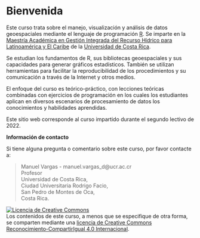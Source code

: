 # Bienvenida {-}

Este curso trata sobre el manejo, visualización y análisis de datos geoespaciales mediante el lenguaje de programación [R](https://www.r-project.org/). Se imparte en la [Maestría Académica en Gestión Integrada del Recurso Hídrico para Latinoamérica y El Caribe](https://www.sep.ucr.ac.cr/posgrados/geografia/folleto/maestria_academica_recurso_hidrico.pdf) de la [Universidad de Costa Rica](https://www.ucr.ac.cr/).

Se estudian los fundamentos de R, sus bibliotecas geoespaciales y sus capacidades para generar gráficos estadísticos. También se utilizan herramientas para facilitar la reproducibilidad de los procedimientos y su comunicación a través de la Internet y otros medios.

El enfoque del curso es teórico-práctico, con lecciones teóricas combinadas con ejercicios de programación en los cuales los estudiantes aplican en diversos escenarios de procesamiento de datos los conocimientos y habilidades aprendidas.

Este sitio web corresponde al curso impartido durante el segundo lectivo de 2022.

**Información de contacto**

Si tiene alguna pregunta o comentario sobre este curso, por favor contacte a:

> Manuel Vargas - manuel.vargas_d@ucr.ac.cr  
Profesor  
Universidad de Costa Rica,  
Ciudad Universitaria Rodrigo Facio,  
San Pedro de Montes de Oca,  
Costa Rica.

<a rel="license" href="http://creativecommons.org/licenses/by-sa/4.0/"><img alt="Licencia de Creative Commons" style="border-width:0" src="https://i.creativecommons.org/l/by-sa/4.0/88x31.png" /></a><br />Los contenidos de este curso, a menos que se especifique de otra forma, se comparten mediante una <a rel="license" href="http://creativecommons.org/licenses/by-sa/4.0/">licencia de Creative Commons Reconocimiento-CompartirIgual 4.0 Internacional</a>.